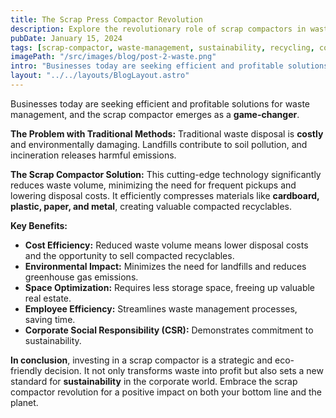 ```yaml
---
title: The Scrap Press Compactor Revolution
description: Explore the revolutionary role of scrap compactors in waste management, turning environmental responsibility into a profitable business strategy.
pubDate: January 15, 2024
tags: [scrap-compactor, waste-management, sustainability, recycling, corporate-social-responsibility]
imagePath: "/src/images/blog/post-2-waste.png"
intro: "Businesses today are seeking efficient and profitable solutions for waste management, and the scrap compactor emerges as a game-changer"
layout: "../../layouts/BlogLayout.astro"
---
```



Businesses today are seeking efficient and profitable solutions for waste management, and the scrap compactor emerges as a **game-changer**.

**The Problem with Traditional Methods:**
Traditional waste disposal is **costly** and environmentally damaging. Landfills contribute to soil pollution, and incineration releases harmful emissions.

**The Scrap Compactor Solution:**
This cutting-edge technology significantly reduces waste volume, minimizing the need for frequent pickups and lowering disposal costs. It efficiently compresses materials like **cardboard, plastic, paper, and metal**, creating valuable compacted recyclables.

**Key Benefits:**
- **Cost Efficiency:** Reduced waste volume means lower disposal costs and the opportunity to sell compacted recyclables.
- **Environmental Impact:** Minimizes the need for landfills and reduces greenhouse gas emissions.
- **Space Optimization:** Requires less storage space, freeing up valuable real estate.
- **Employee Efficiency:** Streamlines waste management processes, saving time.
- **Corporate Social Responsibility (CSR):** Demonstrates commitment to sustainability.

**In conclusion**, investing in a scrap compactor is a strategic and eco-friendly decision. It not only transforms waste into profit but also sets a new standard for **sustainability** in the corporate world. Embrace the scrap compactor revolution for a positive impact on both your bottom line and the planet.
